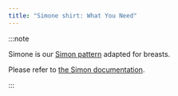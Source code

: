 ```yaml
---
title: "Simone shirt: What You Need"
---
```


:::note


Simone is our [Simon pattern](/designs/simon/) adapted for breasts.

Please refer to [the Simon documentation](/docs/designs/simon/).

:::
